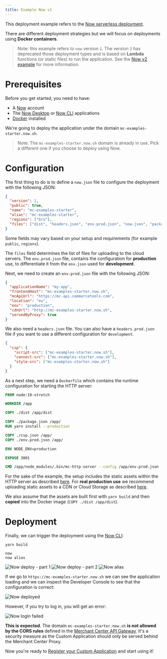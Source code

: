 ```yaml
---
title: Example Now v1
---
```


This deployment example refers to the [Now serverless deployment](https://zeit.co/now).

There are different deployment strategies but we will focus on deployments using **Docker containers**.

> Note: this example refers to `now` version `1`. The version `2` has deprecated those deployment types and is based on **Lambda** functions (or static files) to run the application. See the [Now v2 example](./example-now-v2) for more information.

# Prerequisites

Before you get started, you need to have:

- A [Now](https://zeit.co/signup) account
- The [Now Desktop](https://zeit.co/download) or [Now CLI](https://zeit.co/download#now-cli) applications
- [Docker](https://docs.docker.com/install/) installed

We're going to deploy the application under the domain `mc-examples-starter.now.sh`.

> Note: The `mc-examples-starter.now.sh` domain is already in use. Pick a different one if you choose to deploy using Now.

# Configuration

The first thing to do is to define a `now.json` file to configure the deployment with the following JSON:

```json
{
  "version": 1,
  "public": true,
  "name": "mc-examples-starter",
  "alias": "mc-examples-starter",
  "regions": ["bru"],
  "files": ["dist", "headers.json", "env.prod.json", "now.json", "package.json"]
}
```

Some fields may vary based on your setup and requirements (for example `public`, `regions`).

The `files` field determines the list of files for uploading to the cloud servers. The `env.prod.json` file, contains the configuration for **production** use, to differentiate it from the `env.json` used for **development**.

Next, we need to create an `env.prod.json` file with the following JSON:

```json
{
  "applicationName": "my-app",
  "frontendHost": "mc-examples-starter.now.sh",
  "mcApiUrl": "https://mc-api.commercetools.com",
  "location": "eu",
  "env": "production",
  "cdnUrl": "http://mc-examples-starter.now.sh",
  "servedByProxy": true
}
```

We also need a `headers.json` file. You can also have a `headers.prod.json` file if you want to use a different configuration for `development`.

```json
{
  "csp": {
    "script-src": ["mc-examples-starter.now.sh"],
    "connect-src": ["mc-examples-starter.now.sh"],
    "style-src": ["mc-examples-starter.now.sh"]
  }
}
```

As a next step, we need a `Dockerfile` which contains the runtime configuration for starting the HTTP server:

```dockerfile
FROM node:10-stretch

WORKDIR /app

COPY ./dist /app/dist

COPY ./package.json /app/
RUN yarn install --production

COPY ./csp.json /app/
COPY ./env.prod.json /app/

ENV NODE_ENV=production

EXPOSE 3001

CMD /app/node_modules/.bin/mc-http-server --config /app/env.prod.json --csp /app/csp.json --use-local-assets
```

For the sake of the example, the setup includes the static assets within the HTTP server as described [here](./serving-static-assets#serving-assets-using-the-http-server). For **real production use** we recommend uploading static assets to a CDN or Cloud Storage as described [here](./serving-static-assets#serving-assets-on-a-remote-cdn-or-cloud-storage).

We also assume that the assets are built first with `yarn build` and then **copied** into the Docker image (`COPY ./dist /app/dist`).

# Deployment

Finally, we can trigger the deployment using the [Now CLI](https://zeit.co/download#now-cli):

```console noPromptLines="2"
yarn build

now
now alias
```

![Now deploy - part 1](/images/mc-dev-now_1.png)
![Now deploy - part 2](/images/mc-dev-now_2.png)
![Now alias](/images/mc-dev-now-alias.png)

If we go to `https://mc-examples-starter.now.sh` we can see the application loading and we can inspect the Developer Console to see that the configuration is correct:

![Now deployed](/images/mc-dev-now-deployed.png)

However, if you try to log in, you will get an error:

![Now login failed](/images/mc-dev-now-login-failed.png)

**This is expected**. The domain `mc-examples-starter.now.sh` **is not allowed by the CORS rules** defined in the [Merchant Center API Gateway](../main-concepts/api-gateway). It's a security measure as the Custom Application should only be served behind the Merchant Center Proxy.

Now you're ready to [Register your Custom Application](./register-applications) and start using it!
